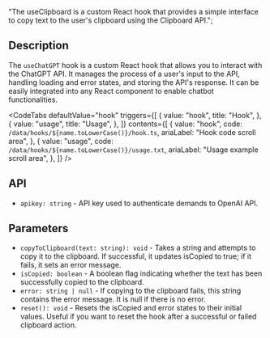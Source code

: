   "The useClipboard is a custom React hook that provides a simple interface to copy text to the user's clipboard using the Clipboard API.";


<Heading title={name} color={roughNotationColor} />

## Description

The `useChatGPT` hook is a custom React hook that allows you to interact with the ChatGPT API. It manages the process of a user's input to the API, handling loading and error states, and storing the API's response. It can be easily integrated into any React component to enable chatbot functionalities.

<Separator className="my-5" aria-hidden="true" />

<CodeTabs
  defaultValue="hook"
  triggers={[
    {
      value: "hook",
      title: "Hook",
    },
    {
      value: "usage",
      title: "Usage",
    },
  ]}
  contents={[
    {
      value: "hook",
      code: `/data/hooks/${name.toLowerCase()}/hook.ts`,
      ariaLabel: "Hook code scroll area",
    },
    {
      value: "usage",
      code: `/data/hooks/${name.toLowerCase()}/usage.txt`,
      ariaLabel: "Usage example scroll area",
    },
  ]}
/>

## API

- `apikey: string` - API key used to authenticate demands to OpenAI API.

## Parameters

- `copyToClipboard(text: string): void` - Takes a string and attempts to copy it to the clipboard. If successful, it updates isCopied to true; if it fails, it sets an error message.
- `isCopied: boolean` - A boolean flag indicating whether the text has been successfully copied to the clipboard.
- `error: string | null` - If copying to the clipboard fails, this string contains the error message. It is null if there is no error.
- `reset(): void` - Resets the isCopied and error states to their initial values. Useful if you want to reset the hook after a successful or failed clipboard action.

